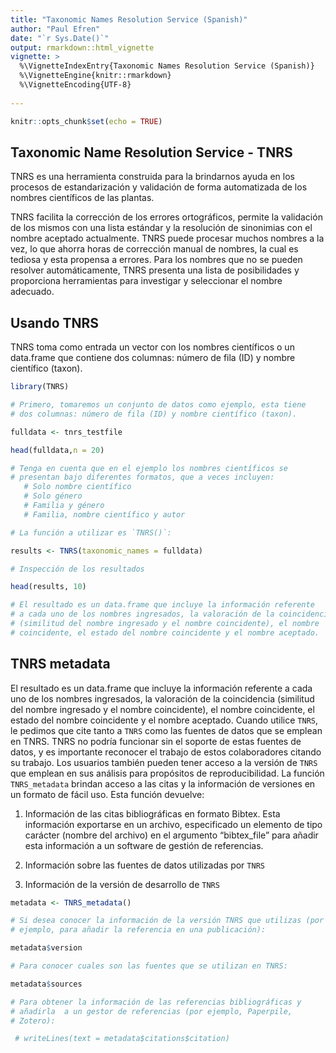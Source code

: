 ---
title: "Taxonomic Names Resolution Service (Spanish)"
author: "Paul Efren"
date: "`r Sys.Date()`"
output: rmarkdown::html_vignette
vignette: >
  %\VignetteIndexEntry{Taxonomic Names Resolution Service (Spanish)}
  %\VignetteEngine{knitr::rmarkdown}
  %\VignetteEncoding{UTF-8}
  
---


```{r setup, include=FALSE}
knitr::opts_chunk$set(echo = TRUE)
```

## Taxonomic Name Resolution Service - TNRS

TNRS es una herramienta construida para la brindarnos ayuda en los procesos de estandarización y validación de forma automatizada de los nombres científicos de las plantas.

TNRS facilita la corrección de los errores ortográficos, permite la validación de los mismos con una lista estándar y la resolución de sinonimias con el nombre aceptado actualmente. TNRS puede procesar muchos nombres a la vez, lo que ahorra horas de corrección manual de nombres, la cual es tediosa y esta propensa a errores. Para los nombres que no se pueden resolver automáticamente, TNRS presenta una lista de posibilidades y proporciona herramientas para investigar y seleccionar el nombre adecuado.


## Usando TNRS

TNRS toma como entrada un vector con los nombres científicos o un data.frame que contiene dos columnas: número de fila (ID) y nombre científico (taxon).


```{r }
library(TNRS)

# Primero, tomaremos un conjunto de datos como ejemplo, esta tiene 
# dos columnas: número de fila (ID) y nombre científico (taxon).

fulldata <- tnrs_testfile

head(fulldata,n = 20) 

# Tenga en cuenta que en el ejemplo los nombres científicos se 
# presentan bajo diferentes formatos, que a veces incluyen:
   # Solo nombre científico
   # Solo género
   # Familia y género
   # Familia, nombre científico y autor

# La función a utilizar es `TNRS()`:

results <- TNRS(taxonomic_names = fulldata)

# Inspección de los resultados 

head(results, 10)

# El resultado es un data.frame que incluye la información referente 
# a cada uno de los nombres ingresados, la valoración de la coincidencia
# (similitud del nombre ingresado y el nombre coincidente), el nombre 
# coincidente, el estado del nombre coincidente y el nombre aceptado.

```

## TNRS metadata

El resultado es un data.frame que incluye la información referente a cada uno de los nombres ingresados, la valoración de la coincidencia (similitud del nombre ingresado y el nombre coincidente), el nombre coincidente, el estado del nombre coincidente y el nombre aceptado.
Cuando utilice `TNRS`, le pedimos que cite tanto a `TNRS` como las fuentes de datos que se emplean en TNRS. TNRS no podría funcionar sin el soporte de estas fuentes de datos, y es importante reconocer el trabajo de estos colaboradores citando su trabajo. Los usuarios también pueden tener acceso a la versión de `TNRS` que emplean en sus análisis para propósitos de reproducibilidad. La función `TNRS_metadata` brindan acceso a las citas y la información de versiones en un formato de fácil uso. Esta función devuelve:

1. Información de las citas bibliográficas en formato Bibtex. Esta información exportarse en un archivo, especificado un elemento de tipo carácter (nombre del archivo) en el argumento "bibtex_file" para añadir esta información a un software de gestión de referencias.

2. Información sobre las fuentes de datos utilizadas por `TNRS`

3. Información de la versión de desarrollo de `TNRS`



```{r}

metadata <- TNRS_metadata()

# Si desea conocer la información de la versión TNRS que utilizas (por
# ejemplo, para añadir la referencia en una publicación):

metadata$version

# Para conocer cuales son las fuentes que se utilizan en TNRS:

metadata$sources

# Para obtener la información de las referencias bibliográficas y 
# añadirla  a un gestor de referencias (por ejemplo, Paperpile,
# Zotero):

 # writeLines(text = metadata$citations$citation)


```
